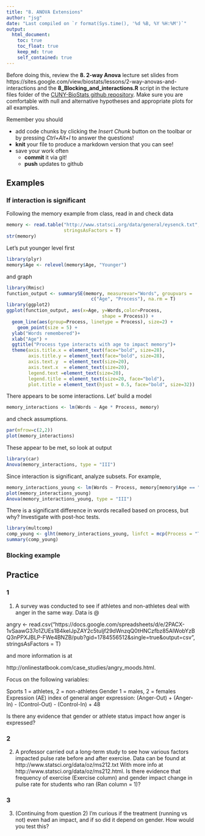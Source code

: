 ```yaml
---
title: "8. ANOVA Extensions"
author: "jsg"
date: "Last compiled on `r format(Sys.time(), '%d %B, %Y %H:%M')`"
output:
  html_document:
    toc: true
    toc_float: true
    keep_md: true
    self_contained: true
---
```


Before doing this, review the **8. 2-way Anova** lecture set slides from 
https://sites.google.com/view/biostats/lessons/2-way-anovas-and-interactions and
the **8_Blocking_and_interactions.R** script in the lecture files folder of the
[CUNY-BioStats github repository](https://github.com/jsgosnell/CUNY-BioStats).
Make sure you are comfortable with null and alternative hypotheses and appropriate plots
for all examples.



Remember you should

* add code chunks by clicking the *Insert Chunk* button on the toolbar or by
pressing *Ctrl+Alt+I* to answer the questions!
* **knit** your file to produce a markdown version that you can see!
* save your work often 
  * **commit** it via git!
  * **push** updates to github
  
## Examples

### If interaction is significant

Following the memory example from class, read in and check data

```r
memory <- read.table("http://www.statsci.org/data/general/eysenck.txt", header = T,
                     stringsAsFactors = T)
str(memory)
```

Let's put younger level first

```r
library(plyr)
memory$Age <- relevel(memory$Age, "Younger")
```

and graph

```r
library(Rmisc)
function_output <- summarySE(memory, measurevar="Words", groupvars =
                               c("Age", "Process"), na.rm = T)
library(ggplot2)
ggplot(function_output, aes(x=Age, y=Words,color=Process, 
                                   shape = Process)) +
  geom_line(aes(group=Process, linetype = Process), size=2) +
    geom_point(size = 5) +
  ylab("Words remembered")+ 
  xlab("Age") + 
  ggtitle("Process type interacts with age to impact memory")+
  theme(axis.title.x = element_text(face="bold", size=28), 
        axis.title.y = element_text(face="bold", size=28), 
        axis.text.y  = element_text(size=20),
        axis.text.x  = element_text(size=20), 
        legend.text =element_text(size=20),
        legend.title = element_text(size=20, face="bold"),
        plot.title = element_text(hjust = 0.5, face="bold", size=32))
```

There appears to be some interactions. Let' build a model

```r
memory_interactions <- lm(Words ~ Age * Process, memory)
```

and check assumptions.

```r
par(mfrow=c(2,2))
plot(memory_interactions)
```

These appear to be met, so look at output

```r
library(car)
Anova(memory_interactions, type = "III")
```

Since interaction is significant, analyze subsets. For example, 

```r
memory_interactions_young <- lm(Words ~ Process, memory[memory$Age == "Younger",])
plot(memory_interactions_young)
Anova(memory_interactions_young, type = "III")
```

There is a significant difference in words recalled based on process, but why? 
Investigate with post-hoc tests.

```r
library(multcomp)
comp_young <- glht(memory_interactions_young, linfct = mcp(Process = "Tukey"))
summary(comp_young)
```

### Blocking example


## Practice

### 1

1. A survey was conducted to see if athletes and non-athletes deal with anger in
the same way.  Data is @

angry <- read.csv("https://docs.google.com/spreadsheets/d/e/2PACX-1vSaawG37o1ZUEs1B4keIJpZAY2c5tuljf29dWnzqQ0tHNCzfbz85AlWobYzBQ3nPPXJBLP-FWe4BNZB/pub?gid=1784556512&single=true&output=csv", stringsAsFactors = T)

and more information is at 

http://onlinestatbook.com/case_studies/angry_moods.html.

Focus on the following variables:

Sports
1 = athletes, 2 = non-athletes
Gender
1 = males, 2 = females
Expression (AE)
index of general anger expression: 
(Anger-Out) + (Anger-In) - (Control-Out) - (Control-In) + 48

Is there any evidence that gender or athlete status impact how anger is expressed?

### 2

2. A professor carried out a long-term study to see how various factors impacted
pulse rate before and after exercise.  Data can be found at 
http://www.statsci.org/data/oz/ms212.txt
With more info at 
http://www.statsci.org/data/oz/ms212.html.
Is there evidence that frequency of exercise
(Exercise column) and gender impact change in pulse rate for students who ran 
(Ran column = 1)?

### 3

3. (Continuing from question 2) I’m curious if the treatment (running vs not) even had an impact, and if so did it depend on gender. How would you test this?  

